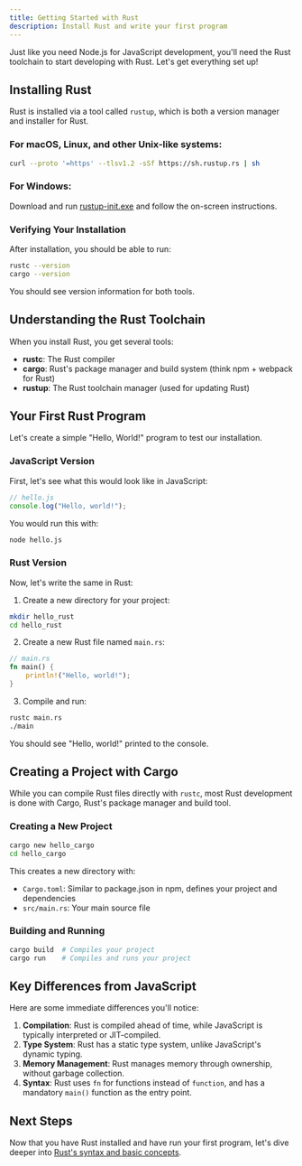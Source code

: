 ```yaml
---
title: Getting Started with Rust
description: Install Rust and write your first program
---
```


Just like you need Node.js for JavaScript development, you'll need the Rust toolchain to start developing with Rust. Let's get everything set up!

## Installing Rust

Rust is installed via a tool called `rustup`, which is both a version manager and installer for Rust.

### For macOS, Linux, and other Unix-like systems:

```bash
curl --proto '=https' --tlsv1.2 -sSf https://sh.rustup.rs | sh
```

### For Windows:

Download and run [rustup-init.exe](https://win.rustup.rs/) and follow the on-screen instructions.

### Verifying Your Installation

After installation, you should be able to run:

```bash
rustc --version
cargo --version
```

You should see version information for both tools.

## Understanding the Rust Toolchain

When you install Rust, you get several tools:

- **rustc**: The Rust compiler
- **cargo**: Rust's package manager and build system (think npm + webpack for Rust)
- **rustup**: The Rust toolchain manager (used for updating Rust)

## Your First Rust Program

Let's create a simple "Hello, World!" program to test our installation.

### JavaScript Version

First, let's see what this would look like in JavaScript:

```javascript
// hello.js
console.log("Hello, world!");
```

You would run this with:

```bash
node hello.js
```

### Rust Version

Now, let's write the same in Rust:

1. Create a new directory for your project:

```bash
mkdir hello_rust
cd hello_rust
```

2. Create a new Rust file named `main.rs`:

```rust
// main.rs
fn main() {
    println!("Hello, world!");
}
```

3. Compile and run:

```bash
rustc main.rs
./main
```

You should see "Hello, world!" printed to the console.

## Creating a Project with Cargo

While you can compile Rust files directly with `rustc`, most Rust development is done with Cargo, Rust's package manager and build tool.

### Creating a New Project

```bash
cargo new hello_cargo
cd hello_cargo
```

This creates a new directory with:
- `Cargo.toml`: Similar to package.json in npm, defines your project and dependencies
- `src/main.rs`: Your main source file

### Building and Running

```bash
cargo build  # Compiles your project
cargo run    # Compiles and runs your project
```

## Key Differences from JavaScript

Here are some immediate differences you'll notice:

1. **Compilation**: Rust is compiled ahead of time, while JavaScript is typically interpreted or JIT-compiled.
2. **Type System**: Rust has a static type system, unlike JavaScript's dynamic typing.
3. **Memory Management**: Rust manages memory through ownership, without garbage collection.
4. **Syntax**: Rust uses `fn` for functions instead of `function`, and has a mandatory `main()` function as the entry point.

## Next Steps

Now that you have Rust installed and have run your first program, let's dive deeper into [Rust's syntax and basic concepts](/en/language-fundamentals/). 